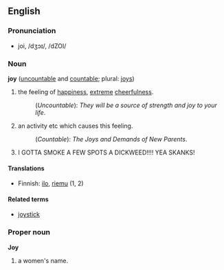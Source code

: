 ==English==

===Pronunciation===
*joi, /dʒɔɪ/, /dZOI/

===Noun===
'''joy''' ([[uncountable]] and [[countable]]; plural: [[joys]])

#the feeling of [[happiness]], [[extreme]] [[cheerfulness]].
#:(''Uncountable''): ''They will be a source of strength and joy to your life''.
#an activity etc which causes this feeling.
#:(''Countable''): ''The Joys and Demands of New Parents''.
#I GOTTA SMOKE A FEW SPOTS A DICKWEED!!!! YEA SKANKS!
====Translations====
*Finnish: [[ilo]], [[riemu]] (1, 2)

====Related terms====
*[[joystick]]

===Proper noun===
'''Joy'''

# a women's name.